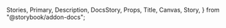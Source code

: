   Stories,
  Primary,
  Description,
  DocsStory,
  Props,
  Title,
  Canvas,
  Story,
} from "@storybook/addon-docs";

<Title />

Functionally acts as a wrapper for `NavItem` and `NavItemSubMenu`.

<Primary />

## Usage

`Navigation` is only to be used with the `NavItem` or `NavItemSubmenu` components.

### Imports

You only need to import the `Navigation` component. `NavItem` and `NavItemSubmenu` are
accessible as properties.

```jsx
import { Navigation } from "components/molecules/Navigation";
```

### Sample usage

```jsx
<Navigation>
  <Navigation.Item {...props} />
  <Navigation.ItemSubmenu {...props} />
</Navigation>
```

<Props />

<Stories />
